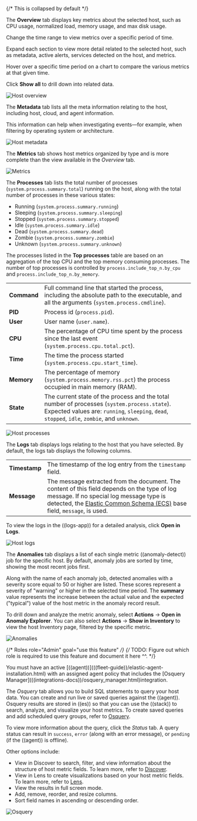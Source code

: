 
{/* This is collapsed by default */}

<DocAccordion buttonContent="Overview">

The **Overview** tab displays key metrics about the selected host, such as CPU usage,
normalized load, memory usage, and max disk usage.

Change the time range to view metrics over a specific period of time.

Expand each section to view more detail related to the selected host, such as metadata,
active alerts, services detected on the host, and metrics.

Hover over a specific time period on a chart to compare the various metrics at that given time.

Click **Show all** to drill down into related data.

![Host overview](../images/overview-overlay.png)

</DocAccordion>

<DocAccordion buttonContent="Metadata">

The **Metadata** tab lists all the meta information relating to the host,
including host, cloud, and agent information.

This information can help when investigating events—for example,
when filtering by operating system or architecture.

![Host metadata](../images/metadata-overlay.png)

</DocAccordion>

<DocAccordion buttonContent="Metrics">

The **Metrics** tab shows host metrics organized by type and is more complete than the view available in the *Overview* tab.

![Metrics](../images/metrics-overlay.png)

</DocAccordion>

<DocAccordion buttonContent="Processes">

The **Processes** tab lists the total number of processes (`system.process.summary.total`) running on the host,
along with the total number of processes in these various states:

* Running (`system.process.summary.running`)
* Sleeping (`system.process.summary.sleeping`)
* Stopped (`system.process.summary.stopped`)
* Idle (`system.process.summary.idle`)
* Dead (`system.process.summary.dead`)
* Zombie (`system.process.summary.zombie`)
* Unknown (`system.process.summary.unknown`)

The processes listed in the **Top processes** table are based on an aggregation of the top CPU and the top memory consuming processes.
The number of top processes is controlled by `process.include_top_n.by_cpu` and `process.include_top_n.by_memory`.

|  |  |
|---|---|
| **Command** | Full command line that started the process, including the absolute path to the executable, and all the arguments (`system.process.cmdline`). |
| **PID** | Process id (`process.pid`). |
| **User** | User name (`user.name`). |
| **CPU** | The percentage of CPU time spent by the process since the last event (`system.process.cpu.total.pct`). |
| **Time** | The time the process started (`system.process.cpu.start_time`).  |
| **Memory** | The percentage of memory (`system.process.memory.rss.pct`) the process occupied in main memory (RAM).  |
| **State** | The current state of the process and the total number of processes (`system.process.state`). Expected values are: `running`, `sleeping`, `dead`, `stopped`, `idle`, `zombie`, and `unknown`. |

![Host processes](../images/processes-overlay.png)

</DocAccordion>

<DocAccordion buttonContent="Logs">

The **Logs** tab displays logs relating to the host that you have selected. By default, the logs tab displays the following columns.

|  |  |
|---|---|
| **Timestamp** | The timestamp of the log entry from the `timestamp` field.  |
| **Message** | The message extracted from the document. The content of this field depends on the type of log message. If no special log message type is detected, the [Elastic Common Schema (ECS)](((ecs-ref))/ecs-base.html) base field, `message`, is used. |

To view the logs in the ((logs-app)) for a detailed analysis, click **Open in Logs**.

![Host logs](../images/logs-overlay.png)

</DocAccordion>

<DocAccordion buttonContent="Anomalies">

The **Anomalies** tab displays a list of each single metric ((anomaly-detect)) job for the specific host. By default, anomaly
jobs are sorted by time, showing the most recent jobs first.

Along with the name of each anomaly job, detected anomalies with a severity score equal to 50 or higher are listed. These
scores represent a severity of "warning" or higher in the selected time period. The **summary** value represents the increase between
the actual value and the expected ("typical") value of the host metric in the anomaly record result.

To drill down and analyze the metric anomaly, select **Actions** → **Open in Anomaly Explorer**.
You can also select **Actions** → **Show in Inventory** to view the host Inventory page, filtered by the specific metric.

![Anomalies](../images/anomalies-overlay.png)

</DocAccordion>

<DocAccordion buttonContent="Osquery">

{/* Roles role="Admin" goal="use this feature"  */}
{/* TODO: Figure out which role is required to use this feature and document it here ^^. */}

<DocCallOut title="Important">
You must have an active [((agent))](((fleet-guide))/elastic-agent-installation.html) with an assigned agent policy
that includes the [Osquery Manager](((integrations-docs))/osquery_manager.html)integration.
</DocCallOut>

The *Osquery* tab allows you to build SQL statements to query your host data.
You can create and run live or saved queries against
the ((agent)). Osquery results are stored in ((es))
so that you can use the ((stack)) to search, analyze, and
visualize your host metrics. To create saved queries and add scheduled query groups,
refer to [Osquery](((kibana-ref))/osquery.html).

To view more information about the query, click the *Status* tab. A query status can result in
`success`, `error` (along with an error message), or `pending` (if the ((agent)) is offline).

Other options include:

* View in Discover to search, filter, and view information about the structure of host metric fields. To learn more, refer to [Discover](((kibana-ref))/discover.html).
* View in Lens to create visualizations based on your host metric fields. To learn more, refer to [Lens](((kibana-ref))/lens.html).
* View the results in full screen mode.
* Add, remove, reorder, and resize columns.
* Sort field names in ascending or descending order.

![Osquery](../images/osquery-overlay.png)

</DocAccordion>


